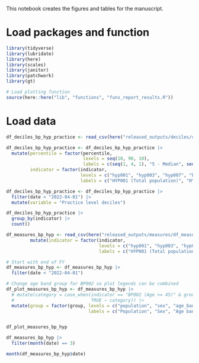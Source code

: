 This notebook creates the figures and tables for the manuscript.

# Load packages and function

```r

library(tidyverse)
library(lubridate)
library(here)
library(scales)
library(janitor)
library(patchwork)
library(gt)

```


```r
# Load plotting function
source(here::here("lib", "functions", "funs_report_results.R"))
```

# Load data

```r

df_deciles_bp_hyp_practice <- read_csv(here("released_outputs/deciles/deciles_bp_hyp_practice.csv"))

df_deciles_bp_hyp_practice <- df_deciles_bp_hyp_practice |>
  mutate(percentile = factor(percentile,
                             levels = seq(10, 90, 10),
                             labels = c(seq(1, 4, 1), "5 - Median", seq(6, 9, 1))),
         indicator = factor(indicator, 
                            levels = c("hyp001", "hyp003", "hyp007", "bp002"),
                            labels = c("HYP001 (Total population)", "HYP003 (Age <= 79)", "HYP007 (Age >= 80)", "BP002 (Age >= 45)")))

df_deciles_bp_hyp_practice <- df_deciles_bp_hyp_practice |>
  filter(date < "2022-04-01") |>
  mutate(variable = "Practice level deciles")

df_deciles_bp_hyp_practice |>
  group_by(indicator) |>
  count()
```

```r

df_measures_bp_hyp <- read_csv(here("released_outputs/measures/df_measures_bp_hyp.csv")) |>
         mutate(indicator = factor(indicator, 
                                   levels = c("hyp001", "hyp003", "hyp007", "bp002"),
                                   labels = c("HYP001 (Total population)", "HYP003 (Age <= 79)", "HYP007 (Age >= 80)", "BP002 (Age >= 45)")))

# Start with end of FY
df_measures_bp_hyp <- df_measures_bp_hyp |>
  filter(date < "2022-04-01")

# Change age band group for BP002 so plot legends can be combined
df_plot_measures_bp_hyp <- df_measures_bp_hyp |>
  # mutate(category = case_when(indicator == "BP002 (Age >= 45)" & group == "age_band" & category == "45-49" ~ "40-49",
  #                             TRUE ~ category)) |>
  mutate(group = factor(group, levels = c("population", "sex", "age_band", "ethnicity", "imd_q5", "region", "care_home", "learning_disability"), 
                               labels = c("Population", "Sex", "Age band", "Ethnicity", "IMD", "Region", "Care home", "Learning disability")))


df_plot_measures_bp_hyp

```

```r


df_measures_bp_hyp |>
  filter(month(date) == 3)

month(df_measures_bp_hyp$date)
```